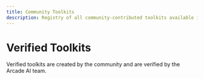 ```yaml
---
title: Community Toolkits
description: Registry of all community-contributed toolkits available in the Arcade AI ecosystem
---
```



# Verified Toolkits

Verified toolkits are created by the community and are verified by the Arcade AI team.

<br />

<div className={styles.toolGrid}>
  <ToolCard
    name="Notion"
    image="community-contributed"
    summary="Notion toolkit to search, create, update, and delete databases/pages"
    link="/integrations/toolkits/verified/Notion/reference"
    category="Verified Toolkit"
  />
  <ToolCard
    name="Twilio"
    image="community-contributed"
    summary="Twilio toolkit to send SMS and WhatsApp messages"
    link="/integrations/toolkits/verified/Twilio/reference"
    category="Verified Toolkit"
  />
</div>
